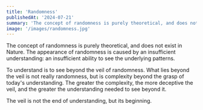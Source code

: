 ```yaml
---
title: 'Randomness'
publishedAt: '2024-07-21'
summary: 'The concept of randomness is purely theoretical, and does not exist in Nature.'
image: '/images/randomness.jpg'
---
```


The concept of randomness is purely theoretical, and does not exist in Nature. The appearance of randomness is caused by an insufficient understanding: an insufficient ability to see the underlying patterns.

To understand is to see beyond the veil of randomness. What lies beyond the veil is not really randomness, but is complexity beyond the grasp of today's understanding. The greater the complexity, the more deceptive the veil, and the greater the understanding needed to see beyond it.

The veil is not the end of understanding, but its beginning.
